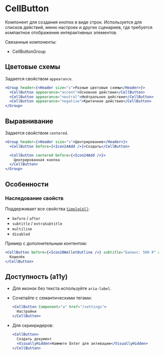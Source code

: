 <Overview>

# CellButton

Компонент для создания кнопок в виде строк. Используется для списков действий, меню настроек и других сценариев,
где требуется компактное отображение интерактивных элементов.

Связанные компоненты:

- CellButtonGroup

</Overview>

## Цветовые схемы

Задается свойством `appearance`.

```jsx
<Group header={<Header size="s">Разные цветовые схемы</Header>}>
  <CellButton appearance="accent">Основное действие</CellButton>
  <CellButton appearance="neutral">Нейтральное действие</CellButton>
  <CellButton appearance="negative">Критичное действие</CellButton>
</Group>
```

## Выравнивание

Задается свойством `centered`.

```jsx
<Group header={<Header size="s">Центрирование</Header>}>
  <CellButton before={<Icon24Add />}>Создать</CellButton>

  <CellButton centered before={<Icon24Add />}>
    Центрированная кнопка
  </CellButton>
</Group>
```

## Особенности

### Наследование свойств

Поддерживает все свойства [`SimpleCell`](#/SimpleCell):

- `before` / `after`
- `subtitle` / `extraSubtitle`
- `multiline`
- `disabled`

Пример с дополнительным контентом:

```jsx
<CellButton before={<Icon28WalletOutline />} subtitle="Баланс: 500 ₽" after={<Counter>3</Counter>}>
  Кошелёк
</CellButton>
```

## Доступность (a11y)

- Для иконок без текста используйте `aria-label`.
- Сочетайте с семантическими тегами:

  ```jsx
  <CellButton Component="a" href="/settings">
    Настройки
  </CellButton>
  ```

- Для скринридеров:

  ```jsx
  <CellButton>
    Создать документ
    <VisuallyHidden>Нажмите Enter для активации</VisuallyHidden>
  </CellButton>
  ```
